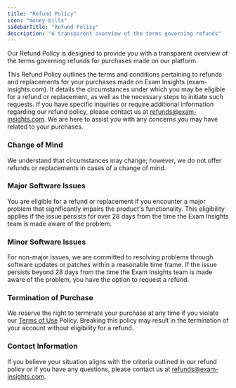 ```yaml
---
title: "Refund Policy"
icon: "money-bills"
sidebarTitle: "Refund Policy"
description: "A transparent overview of the terms governing refunds"
---
```


Our Refund Policy is designed to provide you with a transparent overview of the terms governing refunds for purchases made on our platform.

This Refund Policy outlines the terms and conditions pertaining to refunds and replacements for your purchases made on Exam Insights (exam-insights.com). It details the circumstances under which you may be eligible for a refund or replacement, as well as the necessary steps to initiate such requests. If you have specific inquiries or require additional information regarding our refund policy, please contact us at [refunds@exam-insights.com](mailto:refunds@exam-insights.com). We are here to assist you with any concerns you may have related to your purchases.

### Change of Mind

We understand that circumstances may change; however, we do not offer refunds or replacements in cases of a change of mind.

### Major Software Issues

You are eligible for a refund or replacement if you encounter a major problem that significantly impairs the product's functionality. This eligibility applies if the issue persists for over 28 days from the time the Exam Insights team is made aware of the problem.

### Minor Software Issues

For non-major issues, we are committed to resolving problems through software updates or patches within a reasonable time frame. If the issue persists beyond 28 days from the time the Exam Insights team is made aware of the problem, you have the option to request a refund.

### Termination of Purchase

We reserve the right to terminate your purchase at any time if you violate our [Terms of Use](/policies/terms_of_use) Policy. Breaking this policy may result in the termination of your account without eligibility for a refund.

### Contact Information

If you believe your situation aligns with the criteria outlined in our refund policy or if you have any questions, please contact us at [refunds@exam-insights.com](mailto:refunds@exam-insights.com).